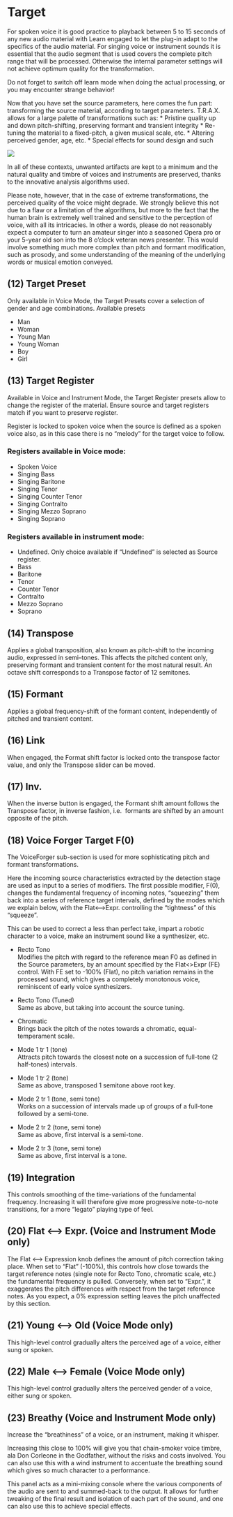 # Target

For spoken voice it is good practice to playback between 5 to 15 seconds of any new audio material with Learn engaged to
let the plug-in adapt to the specifics of the audio material. For singing voice or instrument sounds it is essential that the
audio segment that is used covers the complete pitch range that will be processed. Otherwise the internal parameter 
settings will not achieve optimum quality for the transformation.

:::{.callout-warning}
 Do not forget to switch off learn mode when doing the actual processing, or you may encounter strange behavior!
:::

Now that you have set the source parameters, here comes the fun part: transforming the source material, according to
target parameters. T.R.A.X. allows for a large palette of transformations such as:
* Pristine quality up and down pitch-shifting, preserving formant and transient integrity
* Re-tuning the material to a fixed-pitch, a given musical scale, etc.
* Altering perceived gender, age, etc.
* Special effects for sound design and such

![](https://flux-shared.s3.amazonaws.com/doc_images/Plugins/ircam-trax/trax_05.png)

In all of these contexts, unwanted artifacts are kept to a minimum and the natural quality and timbre of voices
and instruments are preserved, thanks to the innovative analysis algorithms used.

:::{.callout-note}
Please note, however, that in the case of extreme transformations, the perceived quality of the voice might degrade. 
We strongly believe this not due to a flaw or a limitation of the algorithms, but more to the fact that
the human brain is extremely well trained and sensitive to the perception of voice, with all its intricacies. In other 
a words, please do not reasonably expect a computer to turn an amateur singer into a seasoned Opera pro
or your 5-year old son into the 8 o’clock veteran news presenter. This would involve something much more
complex than pitch and formant modification, such as prosody, and some understanding of the meaning of
the underlying words or musical emotion conveyed.
:::


## (12) Target Preset
Only available in Voice Mode, the Target Presets cover
a selection of gender and age combinations.
Available presets


* Man
* Woman
* Young Man
* Young Woman
* Boy
* Girl


## (13) Target Register
Available in Voice and Instrument Mode, the Target Register presets allow to change the register of the material. Ensure
source and target registers match if you want to preserve register.

Register is locked to spoken voice when the source is defined as a spoken voice also, as in this case there is no "melody"
for the target voice to follow.

### Registers available in Voice mode:

* Spoken Voice
* Singing Bass
* Singing Baritone
* Singing Tenor
* Singing Counter Tenor
* Singing Contralto
* Singing Mezzo Soprano
* Singing Soprano

### Registers available in instrument mode:

* Undefined. Only choice available if "Undefined" is selected as Source register.
* Bass
* Baritone
* Tenor
* Counter Tenor
* Contralto
* Mezzo Soprano
* Soprano

## (14) Transpose
Applies a global transposition, also known as pitch-shift to the incoming audio, expressed in semi--tones. This affects the
pitched content only, preserving formant and transient content for the most natural result. An octave shift corresponds to
a Transpose factor of 12 semitones.

## (15) Formant
Applies a global frequency-shift of the formant content, independently of pitched and transient content.

## (16) Link
When engaged, the Format shift factor is locked onto the transpose factor value, and only the Transpose slider can be
moved.

## (17) Inv.
When the inverse button is engaged, the Formant shift amount follows the Transpose factor, in inverse fashion, i.e. 
formants are shifted by an amount opposite of the pitch.

## (18) Voice Forger Target F(0)
The VoiceForger sub-section is used for more sophisticating pitch and formant transformations.

Here the incoming source characteristics extracted by the detection stage are used as input to a series of modifiers. The
first possible modifier, F(0), changes the fundamental frequency of incoming notes, "squeezing" them back into a series
of reference target intervals, defined by the modes which we explain below, with the Flat<-->Expr. controlling the 
"tightness" of this "squeeze".

This can be used to correct a less than perfect take, impart a robotic character to a voice, make an instrument sound like
a synthesizer, etc.

- Recto Tono  
Modifies the pitch with regard to the reference mean F0 as defined in the Source parameters, by an amount specified by
the Flat<>Expr (FE) control. With FE set to -100% (Flat), no pitch variation remains in the processed sound, which gives
a completely monotonous voice, reminiscent of early voice synthesizers.

- Recto Tono (Tuned)  
Same as above, but taking into account the source tuning.

- Chromatic  
Brings back the pitch of the notes towards a chromatic, equal-temperament scale.

- Mode 1 tr 1 (tone)  
Attracts pitch towards the closest note on a succession of full-tone (2 half-tones) intervals.

- Mode 1 tr 2 (tone)  
Same as above, transposed 1 semitone above root key.

- Mode 2 tr 1 (tone, semi tone)  
Works on a succession of intervals made up of groups of a full-tone followed by a semi-tone.

- Mode 2 tr 2 (tone, semi tone)  
Same as above, first interval is a semi-tone.

- Mode 2 tr 3 (tone, semi tone)  
Same as above, first interval is a tone.

## (19) Integration
This controls smoothing of the time-variations of the fundamental frequency. Increasing it will therefore give more 
progressive note-to-note transitions, for a more "legato" playing type of feel.

## (20) Flat <--> Expr. (Voice and Instrument Mode only)
The Flat <--> Expression knob defines the amount of pitch correction taking place. When set to "Flat" (-100%), this 
controls how close towards the target reference notes (single note for Recto Tono, chromatic scale, etc.) the fundamental
frequency is pulled. Conversely, when set to "Expr.", it exaggerates the pitch differences with respect from the target 
reference notes. As you expect, a 0% expression setting leaves the pitch unaffected by this section.

## (21) Young <--> Old (Voice Mode only)
This high-level control gradually alters the perceived age of a voice, either sung or spoken.

## (22) Male <--> Female (Voice Mode only)
This high-level control gradually alters the perceived gender of a voice, either sung or spoken.

## (23) Breathy (Voice and Instrument Mode only)
Increase the "breathiness" of a voice, or an instrument, making it whisper.

Increasing this close to 100% will give you that chain-smoker voice timbre, ala Don Corleone in the Godfather, without the
risks and costs involved. You can also use this with a wind instrument to accentuate the breathing sound which gives so
much character to a performance.

This panel acts as a mini-mixing console where the various components of the audio are sent to and summed-back to the
output. It allows for further tweaking of the final result and isolation of each part of the sound, and one can also use this to
achieve special effects.
